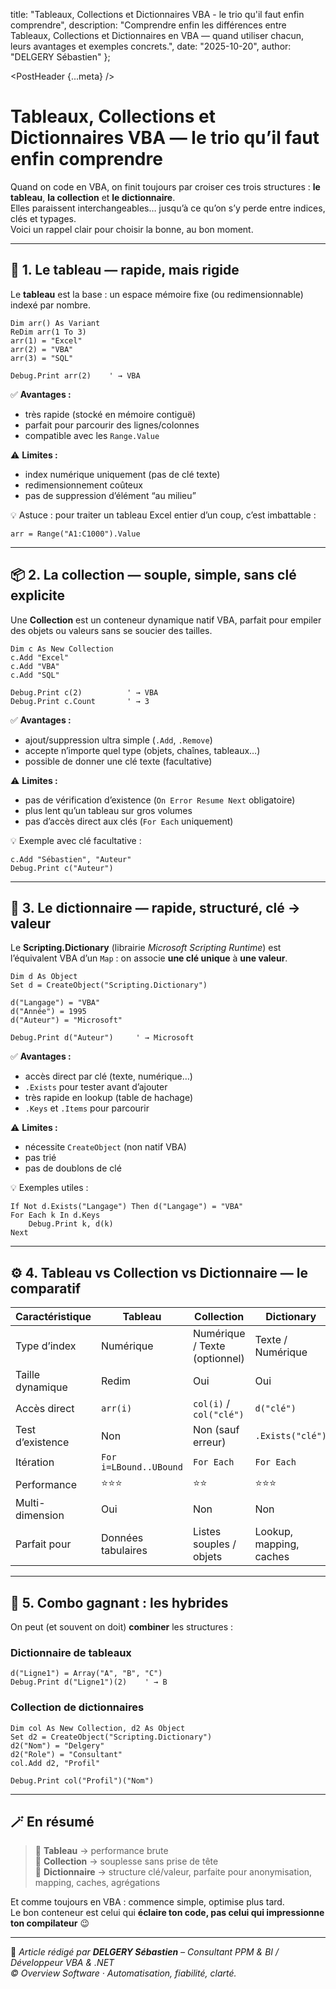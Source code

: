   title: "Tableaux, Collections et Dictionnaires VBA - le trio qu'il faut enfin comprendre",
  description: "Comprendre enfin les différences entre Tableaux, Collections et Dictionnaires en VBA — quand utiliser chacun, leurs avantages et exemples concrets.",
  date: "2025-10-20",
  author: "DELGERY Sébastien"
};


<PostHeader {...meta} />


# Tableaux, Collections et Dictionnaires VBA — le trio qu’il faut enfin comprendre

Quand on code en VBA, on finit toujours par croiser ces trois structures : **le tableau**, **la collection** et **le dictionnaire**.  
Elles paraissent interchangeables… jusqu’à ce qu’on s’y perde entre indices, clés et typages.  
Voici un rappel clair pour choisir la bonne, au bon moment.

---

## 🧩 1. Le tableau — rapide, mais rigide

Le **tableau** est la base : un espace mémoire fixe (ou redimensionnable) indexé par nombre.

```vba
Dim arr() As Variant
ReDim arr(1 To 3)
arr(1) = "Excel"
arr(2) = "VBA"
arr(3) = "SQL"

Debug.Print arr(2)    ' → VBA
```

✅ **Avantages :**
- très rapide (stocké en mémoire contiguë)
- parfait pour parcourir des lignes/colonnes
- compatible avec les `Range.Value`

⚠️ **Limites :**
- index numérique uniquement (pas de clé texte)
- redimensionnement coûteux
- pas de suppression d’élément “au milieu”

💡 Astuce : pour traiter un tableau Excel entier d’un coup, c’est imbattable :
```vba
arr = Range("A1:C1000").Value
```

---

## 📦 2. La collection — souple, simple, sans clé explicite

Une **Collection** est un conteneur dynamique natif VBA, parfait pour empiler des objets ou valeurs sans se soucier des tailles.

```vba
Dim c As New Collection
c.Add "Excel"
c.Add "VBA"
c.Add "SQL"

Debug.Print c(2)          ' → VBA
Debug.Print c.Count       ' → 3
```

✅ **Avantages :**
- ajout/suppression ultra simple (`.Add`, `.Remove`)
- accepte n’importe quel type (objets, chaînes, tableaux…)
- possible de donner une clé texte (facultative)

⚠️ **Limites :**
- pas de vérification d’existence (`On Error Resume Next` obligatoire)
- plus lent qu’un tableau sur gros volumes
- pas d’accès direct aux clés (`For Each` uniquement)

💡 Exemple avec clé facultative :
```vba
c.Add "Sébastien", "Auteur"
Debug.Print c("Auteur")
```

---

## 🧠 3. Le dictionnaire — rapide, structuré, clé → valeur

Le **Scripting.Dictionary** (librairie *Microsoft Scripting Runtime*) est l’équivalent VBA d’un `Map` : on associe **une clé unique** à **une valeur**.

```vba
Dim d As Object
Set d = CreateObject("Scripting.Dictionary")

d("Langage") = "VBA"
d("Année") = 1995
d("Auteur") = "Microsoft"

Debug.Print d("Auteur")     ' → Microsoft
```

✅ **Avantages :**
- accès direct par clé (texte, numérique…)
- `.Exists` pour tester avant d’ajouter
- très rapide en lookup (table de hachage)
- `.Keys` et `.Items` pour parcourir

⚠️ **Limites :**
- nécessite `CreateObject` (non natif VBA)
- pas trié
- pas de doublons de clé

💡 Exemples utiles :
```vba
If Not d.Exists("Langage") Then d("Langage") = "VBA"
For Each k In d.Keys
    Debug.Print k, d(k)
Next
```

---

## ⚙️ 4. Tableau vs Collection vs Dictionnaire — le comparatif

| Caractéristique | **Tableau** | **Collection** | **Dictionary** |
|------------------|-------------|----------------|----------------|
| Type d’index | Numérique | Numérique / Texte (optionnel) | Texte / Numérique |
| Taille dynamique | Redim | Oui | Oui |
| Accès direct | `arr(i)` | `col(i)` / `col("clé")` | `d("clé")` |
| Test d’existence | Non | Non (sauf erreur) | `.Exists("clé")` |
| Itération | `For i=LBound..UBound` | `For Each` | `For Each` |
| Performance | ⭐⭐⭐ | ⭐⭐ | ⭐⭐⭐ |
| Multi-dimension | Oui | Non | Non |
| Parfait pour | Données tabulaires | Listes souples / objets | Lookup, mapping, caches |

---

## 🧩 5. Combo gagnant : les hybrides

On peut (et souvent on doit) **combiner** les structures :

### Dictionnaire de tableaux
```vba
d("Ligne1") = Array("A", "B", "C")
Debug.Print d("Ligne1")(2)    ' → B
```

### Collection de dictionnaires
```vba
Dim col As New Collection, d2 As Object
Set d2 = CreateObject("Scripting.Dictionary")
d2("Nom") = "Delgery"
d2("Role") = "Consultant"
col.Add d2, "Profil"

Debug.Print col("Profil")("Nom")
```

---

## 🪄 En résumé

> 🔹 **Tableau** → performance brute  
> 🔹 **Collection** → souplesse sans prise de tête  
> 🔹 **Dictionnaire** → structure clé/valeur, parfaite pour anonymisation, mapping, caches, agrégations  

Et comme toujours en VBA : commence simple, optimise plus tard.  
Le bon conteneur est celui qui **éclaire ton code, pas celui qui impressionne ton compilateur** 😉

---

📘 *Article rédigé par **DELGERY Sébastien** – Consultant PPM & BI / Développeur VBA & .NET*  
_© Overview Software · Automatisation, fiabilité, clarté._
